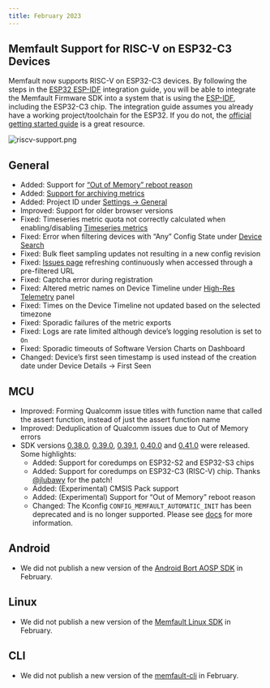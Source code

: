 ```yaml
---
title: February 2023
---
```


## Memfault Support for RISC-V on ESP32-C3 Devices

Memfault now supports RISC-V on ESP32-C3 devices. By following the steps in the
[ESP32 ESP-IDF](/docs/mcu/esp32-guide/) integration guide, you will be able to
integrate the Memfault Firmware SDK into a system that is using the
[ESP-IDF](https://docs.espressif.com/projects/esp-idf), including the ESP32-C3
chip. The integration guide assumes you already have a working project/toolchain
for the ESP32. If you do not, the
[official getting started guide](https://docs.espressif.com/projects/esp-idf/en/latest/esp32/get-started/index.html)
is a great resource.

![riscv-support.png](/img/blog/2023-02-28-Memfault-RISCV-Support.png)

<!-- truncate -->

## General

- Added: Support for
  [“Out of Memory” reboot reason](/docs/platform/reference-reboot-reason-ids/#error-reboot-reasons)
- Added:
  [Support for archiving metrics](/docs/platform/metrics/#archiving--unarchiving-metrics)
- Added: Project ID under
  [Settings → General](https://app.memfault.com/organizations/-/projects/-/settings)
- Improved: Support for older browser versions
- Fixed: Timeseries metric quota not correctly calculated when
  enabling/disabling [Timeseries metrics](/docs/platform/metrics/#timeseries)
- Fixed: Error when filtering devices with “Any” Config State under
  [Device Search](https://app.memfault.com/organizations/-/projects/-/devices)
- Fixed: Bulk fleet sampling updates not resulting in a new config revision
- Fixed:
  [Issues page](https://app.memfault.com/organizations/-/projects/-/issues)
  refreshing continuously when accessed through a pre-filtered URL
- Fixed: Captcha error during registration
- Fixed: Altered metric names on Device Timeline under
  [High-Res Telemetry](/docs/android/android-custom-metrics/#high-resolution-telemetry-hrt)
  panel
- Fixed: Times on the Device Timeline not updated based on the selected timezone
- Fixed: Sporadic failures of the metric exports
- Fixed: Logs are rate limited although device’s logging resolution is set to
  `On`
- Fixed: Sporadic timeouts of Software Version Charts on Dashboard
- Changed: Device’s first seen timestamp is used instead of the creation date
  under Device Details → First Seen

## MCU

- Improved: Forming Qualcomm issue titles with function name that called the
  assert function, instead of just the assert function name
- Improved: Deduplication of Qualcomm issues due to Out of Memory errors
- SDK versions
  [0.38.0](https://github.com/memfault/memfault-firmware-sdk/blob/master/CHANGES.md#changes-between-memfault-sdk-0380-and-sdk-0372---feb-1-2023),
  [0.39.0](https://github.com/memfault/memfault-firmware-sdk/blob/master/CHANGES.md#changes-between-memfault-sdk-0390-and-sdk-0380---feb-3-2023),
  [0.39.1](https://github.com/memfault/memfault-firmware-sdk/blob/master/CHANGES.md#changes-between-memfault-sdk-0391-and-sdk-0390---feb-3-2023),
  [0.40.0](https://github.com/memfault/memfault-firmware-sdk/blob/master/CHANGES.md#changes-between-memfault-sdk-0400-and-sdk-0391---feb-15-2023)
  and
  [0.41.0](https://github.com/memfault/memfault-firmware-sdk/blob/master/CHANGES.md#changes-between-memfault-sdk-0410-and-sdk-0400---feb-22-2023)
  were released. Some highlights:
  - Added: Support for coredumps on ESP32-S2 and ESP32-S3 chips
  - Added: Support for coredumps on ESP32-C3 (RISC-V) chip. Thanks
    [@jlubawy](https://github.com/jlubawy) for the patch!
  - Added: (Experimental) CMSIS Pack support
  - Added: (Experimental) Support for “Out of Memory” reboot reason
  - Changed: The Kconfig `CONFIG_MEMFAULT_AUTOMATIC_INIT` has been deprecated
    and is no longer supported. Please see
    [docs](/docs/mcu/esp32-guide#initializing-memfault) for more information.

## Android

- We did not publish a new version of the
  [Android Bort AOSP SDK](https://github.com/memfault/bort) in February.

## Linux

- We did not publish a new version of the
  [Memfault Linux SDK](https://github.com/memfault/memfault-linux-sdk) in
  February.

## CLI

- We did not publish a new version of the
  [memfault-cli](https://pypi.org/project/memfault-cli/) in February.
